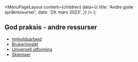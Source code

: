 
<Meta
  title='Andre gode språkressurser'
  description='Her har vi samlet noen andre gode artikler som angår innhold.'
/>

  <MenuPageLayout
    content={children}
    data={{
      title: 'Andre gode språkressurser',
      date: '29. mars 2023',
    }}
  />
);

## God praksis - andre ressurser

- [Innholdsarbeid](https://aksel.nav.no/god-praksis/innholdsarbeid)
- [Brukerinnsikt](https://aksel.nav.no/god-praksis/brukerinnsikt)
- [Universell utforming](https://aksel.nav.no/god-praksis/universell-utforming)
- [Skjemaer](https://aksel.nav.no/god-praksis/skjemaer)
